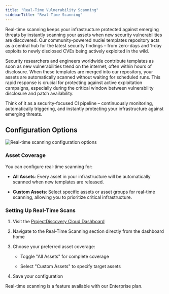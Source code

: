 ```yaml
---
title: "Real-Time Vulnerability Scanning"
sidebarTitle: "Real-Time Scanning"
---
```


Real-time scanning keeps your infrastructure protected against emerging threats by instantly scanning your assets when new security vulnerabilities are discovered. Our community-powered nuclei templates repository acts as a central hub for the latest security findings – from zero-days and 1-day exploits to newly disclosed CVEs being actively exploited in the wild.

Security researchers and engineers worldwide contribute templates as soon as new vulnerabilities trend on the internet, often within hours of disclosure. When these templates are merged into our repository, your assets are automatically scanned without waiting for scheduled runs. This rapid response is crucial for protecting against active exploitation campaigns, especially during the critical window between vulnerability disclosure and patch availability.

Think of it as a security-focused CI pipeline – continuously monitoring, automatically triggering, and instantly protecting your infrastructure against emerging threats.

## Configuration Options

<Frame>
  <img src="/images/real-time-scans-config.png" alt="Real-time scanning configuration options" />
</Frame>

### Asset Coverage

You can configure real-time scanning for:

* **All Assets**: Every asset in your infrastructure will be automatically scanned when new templates are released.

* **Custom Assets**: Select specific assets or asset groups for real-time scanning, allowing you to prioritize critical infrastructure.

### Setting Up Real-Time Scans

1. Visit the [ProjectDiscovery Cloud Dashboard](https://cloud.projectdiscovery.io/)

2. Navigate to the Real-Time Scanning section directly from the dashboard home

3. Choose your preferred asset coverage:

   * Toggle "All Assets" for complete coverage

   * Select "Custom Assets" to specify target assets

4. Save your configuration

<Note>
  Real-time scanning is a feature available with our Enterprise plan.
</Note>